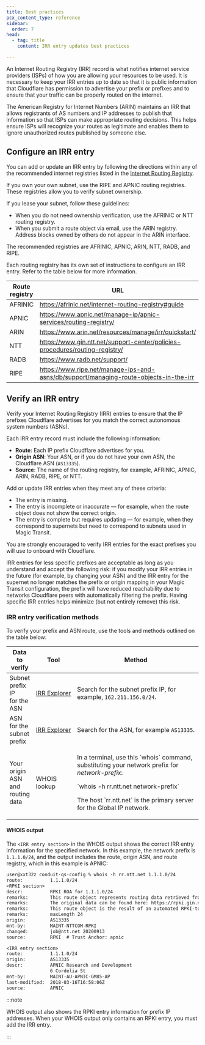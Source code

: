```yaml
---
title: Best practices
pcx_content_type: reference
sidebar:
  order: 7
head:
  - tag: title
    content: IRR entry updates best practices

---
```



An Internet Routing Registry (IRR) record is what notifies internet service providers (ISPs) of how you are allowing your resources to be used. It is necessary to keep your IRR entries up to date so that it is public information that Cloudflare has permission to advertise your prefix or prefixes and to ensure that your traffic can be properly routed on the internet.

The American Registry for Internet Numbers (ARIN) maintains an IRR that allows registrants of AS numbers and IP addresses to publish that information so that ISPs can make appropriate routing decisions. This helps ensure ISPs will recognize your routes as legitimate and enables them to ignore unauthorized routes published by someone else.

## Configure an IRR entry

You can add or update an IRR entry by following the directions within any of the recommended internet registries listed in the [Internet Routing Registry](https://www.irr.net/index.html).

If you own your own subnet, use the RIPE and APNIC routing registries. These registries allow you to verify subnet ownership.

If you lease your subnet, follow these guidelines:

* When you do not need ownership verification, use the AFRINIC or NTT routing registry.
* When you submit a route object via email, use the ARIN registry. Address blocks owned by others do not appear in the ARIN interface.

The recommended registries are AFRINIC, APNIC, ARIN, NTT, RADB, and RIPE.

Each routing registry has its own set of instructions to configure an IRR entry. Refer to the table below for more information.

<table>
<thead>
    <tr>
      <th>Route registry</th>
      <th>URL</th>
     </tr>
  </thead>
  <tbody>
    <tr>
      <td>AFRINIC</td>
      <td><a href="https://afrinic.net/internet-routing-registry#guide">https://afrinic.net/internet-routing-registry#guide</a></td>
    </tr>
    <tr>
      <td>APNIC</td>
      <td><a href="https://www.apnic.net/manage-ip/apnic-services/routing-registry/">https://www.apnic.net/manage-ip/apnic-services/routing-registry/</a></td>
    </tr>
    <tr>
      <td>ARIN</td>
      <td><a href="https://www.arin.net/resources/manage/irr/quickstart/">https://www.arin.net/resources/manage/irr/quickstart/</a></td>
    </tr>
    <tr>
      <td>NTT</td>
      <td><a href="https://www.gin.ntt.net/support-center/policies-procedures/routing-registry/">https://www.gin.ntt.net/support-center/policies-procedures/routing-registry/</a></td>
    </tr>
    <tr>
      <td>RADB</td>
      <td><a href="https://www.radb.net/support/">https://www.radb.net/support/</a></td>
    </tr>
    <tr>
      <td>RIPE</td>
      <td><a href="https://www.ripe.net/manage-ips-and-asns/db/support/managing-route-objects-in-the-irr">https://www.ripe.net/manage-ips-and-asns/db/support/managing-route-objects-in-the-irr</a></td>
    </tr>
  </tbody>
</table>

## Verify an IRR entry

Verify your Internet Routing Registry (IRR) entries to ensure that the IP prefixes Cloudflare advertises for you match the correct <GlossaryTooltip term="autonomous system numbers (ASNs)">autonomous system numbers (ASNs)</GlossaryTooltip>.

Each IRR entry record must include the following information:

* **Route**: Each IP prefix Cloudflare advertises for you.
* **Origin ASN**: Your ASN, or if you do not have your own ASN, the Cloudflare ASN (`AS13335`).
* **Source**: The name of the routing registry, for example, AFRINIC, APNIC, ARIN, RADB, RIPE, or NTT.

Add or update IRR entries when they meet any of these criteria:

* The entry is missing.
* The entry is incomplete or inaccurate — for example, when the route object does not show the correct origin.
* The entry is complete but requires updating — for example, when they correspond to supernets but need to correspond to subnets used in Magic Transit.

You are strongly encouraged to verify IRR entries for the exact prefixes you will use to onboard with Cloudflare.

IRR entries for less specific prefixes are acceptable as long as you understand and accept the following risk: if you modify your IRR entries in the future (for example, by changing your ASN) and the IRR entry for the supernet no longer matches the prefix or origin mapping in your Magic Transit configuration, the prefix will have reduced reachability due to networks Cloudflare peers with automatically filtering the prefix. Having specific IRR entries helps minimize (but not entirely remove) this risk.

### IRR entry verification methods

To verify your prefix and ASN route, use the tools and methods outlined on the table below:

<table>

  <thead>
    <tr>
      <th>Data to verify</th>
      <th>Tool</th>
      <th>Method</th>
      <th>Output</th>
    </tr>
  </thead>
  <tbody>
    <tr>
      <td>Subnet prefix IP<br/>for the ASN</td>
      <td><a href=" https://irrexplorer.nlnog.net">IRR Explorer</a></td>
      <td>Search for the subnet prefix IP, for example, <code>162.211.156.0/24</code>.</td>
      <td>List of ASN numbers, source (route registry), and any associated errors.</td>
    </tr>
    <tr>
      <td>ASN for the<br/>subnet prefix</td>
      <td><span style="white-space: nowrap"><a href=" https://irrexplorer.nlnog.net">IRR Explorer</a></span></td>
      <td><span style="white-space: nowrap">Search for the ASN, for example <code>AS13335</code>.</span></td>
      <td><span style="white-space: nowrap">List of prefixes, source, and any associated errors.</span></td>
    </tr>
    <tr>
      <td>Your origin ASN<br/>and routing data</td>
      <td>WHOIS lookup</td>
      <td>
        <p>In a terminal, use this `whois` command, substituting your network prefix for <em>network-prefix</em>:</p>
        <p>`whois -h rr.ntt.net network-prefix`</p>
        <p>The host `rr.ntt.net` is the primary server for the Global IP network.</p>
      </td>
      <td>IRR route, origin, and source information.</td>
    </tr>
  </tbody>
</table>

#### WHOIS output

The `<IRR entry section>` in the WHOIS output shows the correct IRR entry information for the specified network. In this example, the network prefix is `1.1.1.0/24`, and the output includes the route, origin ASN, and route registry, which in this example is APNIC:

```txt title="Example"
user@xxt32z conduit-qs-config % whois -h rr.ntt.net 1.1.1.0/24
route:          1.1.1.0/24
<RPKI section>
descr:          RPKI ROA for 1.1.1.0/24
remarks:        This route object represents routing data retrieved from the RPKI
remarks:        The original data can be found here: https://rpki.gin.ntt.net/r/AS13335/1.1.1.0/24
remarks:        This route object is the result of an automated RPKI-to-IRR conversion process.
remarks:        maxLength 24
origin:         AS13335
mnt-by:         MAINT-NTTCOM-RPKI
changed:        job@ntt.net 20200913
source:         RPKI  # Trust Anchor: apnic

<IRR entry section>
route:          1.1.1.0/24
origin:         AS13335
descr:          APNIC Research and Development
                6 Cordelia St
mnt-by:         MAINT-AU-APNIC-GM85-AP
last-modified:  2018-03-16T16:58:06Z
source:         APNIC
```

:::note

WHOIS output also shows the RPKI entry information for prefix IP addresses. When your WHOIS output only contains an RPKI entry, you must add the IRR entry.

:::
